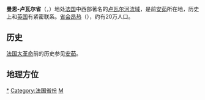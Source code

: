 {{Fr_depart_info|
Departement=曼恩-卢瓦尔省|
Img_blason=Blason département fr Maine-et-Loire.svg|
Region=卢瓦尔|
Prefecture=昂热|
Prefecture_francais=Angers|
Sous-prefectures=[[绍莱|绍莱]]<br />[[索米尔|索米尔]]<br />[[蓝色安茹地区瑟格雷|蓝色安茹地区瑟格雷]]|
Population=732 942|
Annee=1999|
Densite=102|
Superficie=7 166|
Arrondissements=4|
Cantons=41|
Communes=363|
President={{lang|fr|André Lardeux}}|
Pic_location=Maine-et-Loire-Position.png
}}
'''曼恩-卢瓦尔省'''（{{lang-fr|Maine-et-Loire}}，{{IPA-fr|mɛn e lwaʁ|-|LL-Q150 (fra)-GrandCelinien-Maine-et-Loire.wav}}）地处[[法国|法国]]中西部著名的[[卢瓦尔河流域|卢瓦尔河流域]]，是前[[安茹|安茹]]所在地，历史上和[[英国|英国]]有紧密联系。[[法国省会及大区首府|省会]][[昂热|昂热]]（{{lang|fr|Angers}}），约有20万人口。

== 历史 ==
[[法国大革命|法国大革命]]前的历史参见[[安茹|安茹]]。

== 地理方位 ==
{{Geographic Location
 | 西北 = [[伊勒-維萊訥省|伊勒-維萊訥省]]
 | 北 = [[馬耶訥省|馬耶訥省]]
 | 東北 = [[薩爾特省|薩爾特省]]
 | 西 = [[大西洋卢瓦尔省|大西洋卢瓦尔省]]
 | 中央 = 曼恩與卢瓦尔省
 | 東 = [[安德爾-卢瓦尔省|安德爾-卢瓦尔省]]
 | 西南 = [[旺代省|旺代省]]
 | 南 = [[德塞夫勒省|德塞夫勒省]]
 | 東南 = [[維埃納省|維埃納省]]
}}

{{france}}

{{Authority control}}
[[Category:曼恩-卢瓦尔省|*]]
[[Category:法国省份|Category:法国省份]]
[[Category:卢瓦尔河地区大区|M]]